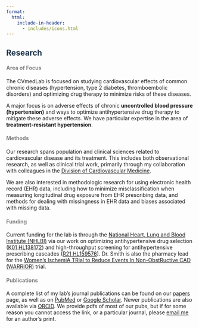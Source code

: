 ```yaml
---
format: 
  html:
    include-in-header: 
      - includes/icons.html
---
```


## [Research]{style="color: #1E354B"}

#### [Area of Focus]{style="color: #7f7f7f"}

The CVmedLab is focused on studying cardiovascular effects of common chronic diseases (hypertension, type 2 diabetes, thromboembolic disorders) and optimizing drug therapy to minimize risks of these diseases.

A major focus is on adverse effects of chronic **uncontrolled blood pressure (hypertension)** and ways to optimize antihypertensive drug therapy to mitigate these adverse effects. We have particular expertise in the area of **treatment-resistant hypertension**.

#### [Methods]{style="color: #7f7f7f"}

Our research spans population and clinical sciences related to cardiovascular disease and its treatment. This includes both observational research, as well as clinical trial work, primarily through my collaboration with colleagues in the [Division of Cardiovascular Medicine](https://cardiology.medicine.ufl.edu/).

We are also interested in methodologic research for using electronic health record (EHR) data, including how to minimize misclassification when measuring longitudinal drug exposure from EHR prescribing data, and methods for dealing with missingness in EHR data and biases associated with missing data.

#### [Funding]{style="color: #7f7f7f"}

Current funding for the lab is through the [National Heart, Lung and Blood Institute (NHLBI)](https://www.nhlbi.nih.gov/) via our work on optimizing antihypertensive drug selection ([K01 HL138172](https://projectreporter.nih.gov/project_info_description.cfm?aid=9744791&icde=49548436)) and high-throughput screening for antihypertensive prescribing cascades ([R21 HL159576](https://reporter.nih.gov/search/aVEJuvDVJU--RrP-s2UzIQ/project-details/10516334)). Dr. Smith is also the pharmacy lead for the [Women's IschemiA TRial to Reduce Events In Non-ObstRuctive CAD (WARRIOR)](https://clinicaltrials.gov/ct2/show/NCT03417388) trial.

#### [Publications]{style="color: #7f7f7f"}

A complete list of my lab's journal publications can be found on our [papers](papers.qmd) page, as well as on [PubMed](https://www.ncbi.nlm.nih.gov/myncbi/steven.smith.4/bibliography/public/) or [Google Scholar](https://scholar.google.com/citations?user=3MKlN-EAAAAJ&hl=en). Newer publications are also available via [ORCID](https://orcid.org/0000-0002-0201-839X). We provide pdfs of most of our pubs, but if for some reason you cannot access the link, or a particular journal, please [email me](mailto:ssmith@cop.ufl.edu) for an author's print.
